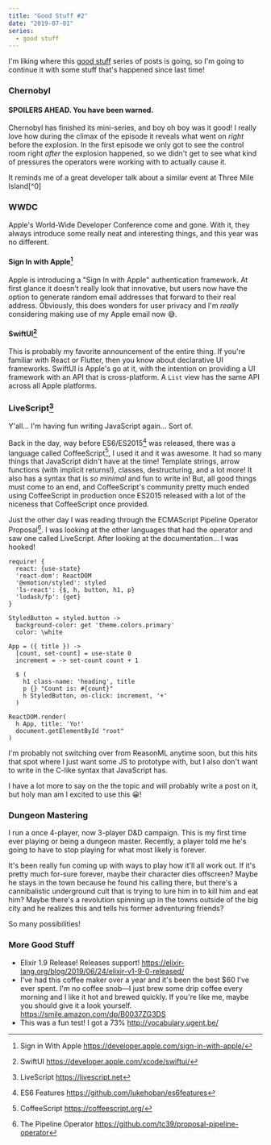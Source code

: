 ```yaml
---
title: "Good Stuff #2"
date: "2019-07-01"
series:
  - good stuff
---
```


I'm liking where this [good stuff](/series/good-stuff) series of posts is going,
so I'm going to continue it with some stuff that's happened since last time!

### Chernobyl

#### SPOILERS AHEAD. You have been warned.

Chernobyl has finished its mini-series, and boy oh boy was it good!
I really love how during the climax of the episode it reveals what went on _right_ before the explosion.
In the first episode we only got to see the control room right _after_ the explosion happened,
so we didn't get to see what kind of pressures the operators were working with to actually cause it.

It reminds me of a great developer talk about a similar event at Three Mile Island[^0]

<YouTube videoId="1xQeXOz0Ncs" />

### WWDC

Apple's World-Wide Developer Conference come and gone.
With it, they always introduce some really neat and interesting things, and this year was no different.

#### Sign In with Apple[^2]

Apple is introducing a "Sign In with Apple" authentication framework.
At first glance it doesn't really look that innovative,
but users now have the option to generate random email addresses that forward to their real address.
Obviously, this does wonders for user privacy and I'm _really_ considering making use of my Apple email now 😅.

#### SwiftUI[^3]

This is probably my favorite announcement of the entire thing.
If you're familiar with React or Flutter, then you know about declarative UI frameworks.
SwiftUI is Apple's go at it, with the intention on providing a UI framework with an API
that is cross-platform. A `List` view has the same API across all Apple platforms.

### LiveScript[^4]

Y'all...
I'm having fun writing JavaScript again...
Sort of.

Back in the day, way before ES6/ES2015[^5] was released,
there was a language called CoffeeScript[^6], I used it and it was awesome.
It had so many things that JavaScript didn't have at the time!
Template strings, arrow functions (with implicit returns!), classes,
destructuring, and a lot more!
It also has a syntax that is _so minimal_ and fun to write in!
But, all good things must come to an end, and CoffeeScript's community pretty much
ended using CoffeeScript in production once ES2015 released with a lot of the niceness
that CoffeeScript once provided.

Just the other day I was reading through the ECMAScript Pipeline Operator Proposal[^7].
I was looking at the other languages that had the operator and saw one called LiveScript.
After looking at the documentation...
I was hooked!

```livescript
require! {
  react: {use-state}
  'react-dom': ReactDOM
  '@emotion/styled': styled
  'ls-react': {$, h, button, h1, p}
  'lodash/fp': {get}
}

StyledButton = styled.button ->
  background-color: get 'theme.colors.primary'
  color: \white

App = ({ title }) ->
  [count, set-count] = use-state 0
  increment = -> set-count count + 1

  $ (
    h1 class-name: 'heading', title
    p {} "Count is: #{count}"
    h StyledButton, on-click: increment, '+'
  )

ReactDOM.render(
  h App, title: 'Yo!'
  document.getElementById "root"
)
```

I'm probably not switching over from ReasonML anytime soon,
but this hits that spot where I just want some JS to prototype with,
but I also don't want to write in the C-like syntax that JavaScript has.

I have a lot more to say on the the topic and will probably write a post on it,
but holy man am I excited to use this 😀!

### Dungeon Mastering

I run a once 4-player, now 3-player D&D campaign.
This is my first time ever playing or being a dungeon master.
Recently, a player told me he's going to have to stop playing for what most likely is forever.

It's been really fun coming up with ways to play how it'll all work out.
If it's pretty much for-sure forever, maybe their character dies offscreen?
Maybe he stays in the town because he found his calling there,
but there's a cannibalistic underground cult that is trying to lure him in
to kill him and eat him?
Maybe there's a revolution spinning up in the towns outside of the big city
and he realizes this and tells his former adventuring friends?

So many possibilities!

### More Good Stuff

- Elixir 1.9 Release! Releases support! https://elixir-lang.org/blog/2019/06/24/elixir-v1-9-0-released/
- I've had this coffee maker over a year and it's been the best \$60 I've ever spent.
  I'm no coffee snob—I just brew some drip coffee every morning and I like it hot and brewed quickly.
  If you're like me, maybe you should give it a look yourself. https://smile.amazon.com/dp/B0037ZG3DS
- This was a fun test! I got a 73% http://vocabulary.ugent.be/

[^1]: Three Mile Island Accident https://en.wikipedia.org/wiki/Three_Mile_Island_accident
[^2]: Sign in With Apple https://developer.apple.com/sign-in-with-apple/
[^3]: SwiftUI https://developer.apple.com/xcode/swiftui/
[^4]: LiveScript https://livescript.net
[^5]: ES6 Features https://github.com/lukehoban/es6features
[^6]: CoffeeScript https://coffeescript.org/
[^7]: The Pipeline Operator https://github.com/tc39/proposal-pipeline-operator
